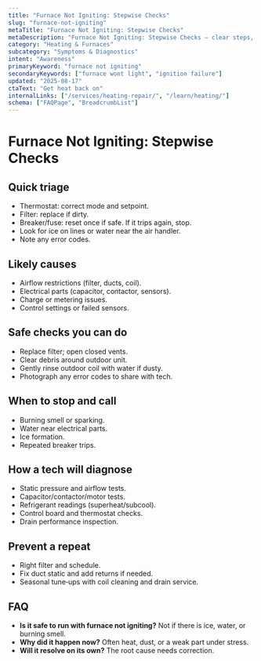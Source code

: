 ```yaml
---
title: "Furnace Not Igniting: Stepwise Checks"
slug: "furnace-not-igniting"
metaTitle: "Furnace Not Igniting: Stepwise Checks"
metaDescription: "Furnace Not Igniting: Stepwise Checks — clear steps, practical detail, and when to call a pro in North Texas."
category: "Heating & Furnaces"
subcategory: "Symptoms & Diagnostics"
intent: "Awareness"
primaryKeyword: "furnace not igniting"
secondaryKeywords: ["furnace wont light", "ignition failure"]
updated: "2025-08-17"
ctaText: "Get heat back on"
internalLinks: ["/services/heating-repair/", "/learn/heating/"]
schema: ["FAQPage", "BreadcrumbList"]
---
```


# Furnace Not Igniting: Stepwise Checks



## Quick triage
- Thermostat: correct mode and setpoint.
- Filter: replace if dirty.
- Breaker/fuse: reset once if safe. If it trips again, stop.
- Look for ice on lines or water near the air handler.
- Note any error codes.


## Likely causes
- Airflow restrictions (filter, ducts, coil).
- Electrical parts (capacitor, contactor, sensors).
- Charge or metering issues.
- Control settings or failed sensors.


## Safe checks you can do
- Replace filter; open closed vents.
- Clear debris around outdoor unit.
- Gently rinse outdoor coil with water if dusty.
- Photograph any error codes to share with tech.


## When to stop and call
- Burning smell or sparking.
- Water near electrical parts.
- Ice formation.
- Repeated breaker trips.


## How a tech will diagnose
- Static pressure and airflow tests.
- Capacitor/contactor/motor tests.
- Refrigerant readings (superheat/subcool).
- Control board and thermostat checks.
- Drain performance inspection.


## Prevent a repeat
- Right filter and schedule.
- Fix duct static and add returns if needed.
- Seasonal tune‑ups with coil cleaning and drain service.


## FAQ
- **Is it safe to run with furnace not igniting?** Not if there is ice, water, or burning smell.
- **Why did it happen now?** Often heat, dust, or a weak part under stress.
- **Will it resolve on its own?** The root cause needs correction.
